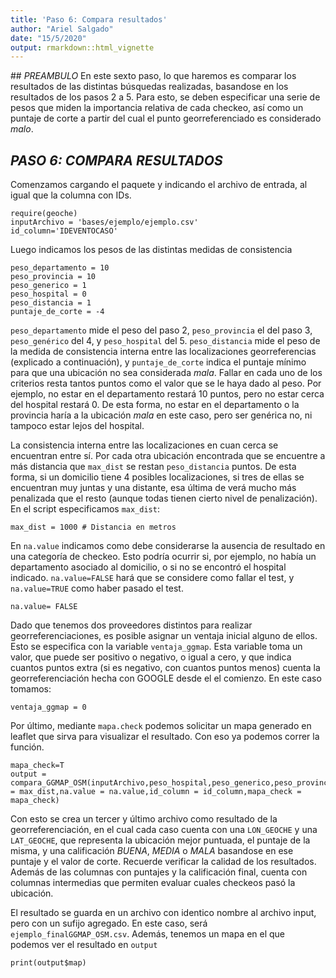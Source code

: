 ```yaml
---
title: 'Paso 6: Compara resultados'
author: "Ariel Salgado"
date: "15/5/2020"
output: rmarkdown::html_vignette
---
```

  
  ## *PREAMBULO*
  En este sexto paso, lo que haremos es comparar los resultados de las distintas búsquedas realizadas, basandose en los resultados de los pasos 2 a 5. Para esto, se deben especificar una serie de pesos que miden la importancia relativa de cada checkeo, así como un puntaje de corte a partir del cual el punto georreferenciado es considerado _malo_.

## *PASO 6: COMPARA RESULTADOS*
Comenzamos cargando el paquete y indicando el archivo de entrada, al igual que la columna con IDs.
```
require(geoche)
inputArchivo = 'bases/ejemplo/ejemplo.csv'
id_column='IDEVENTOCASO'
```
Luego indicamos los pesos de las distintas medidas de consistencia
```
peso_departamento = 10
peso_provincia = 10
peso_generico = 1
peso_hospital = 0
peso_distancia = 1
puntaje_de_corte = -4
```
`peso_departamento` mide el peso del paso 2, `peso_provincia` el del paso 3, `peso_genérico` del 4, y `peso_hospital` del 5. `peso_distancia` mide el peso de la medida de consistencia interna entre las localizaciones georreferencias (explicado a continuación), y `puntaje_de_corte` indica el puntaje mínimo para que una ubicación no sea considerada _mala_. Fallar en cada uno de los criterios resta tantos puntos como el valor que se le haya dado al peso. Por ejemplo, no estar en el departamento restará 10 puntos, pero no estar cerca del hospital restará 0. De esta forma, no estar en el departamento o la provincia haría a la ubicación _mala_ en este caso, pero ser genérica no, ni tampoco estar lejos del hospital.

La consistencia interna entre las localizaciones en cuan cerca se encuentran entre sí. Por cada otra ubicación encontrada que se encuentre a más distancia que `max_dist` se restan `peso_distancia` puntos. De esta forma, si un domicilio tiene 4 posibles localizaciones, si tres de ellas se encuentran muy juntas y una distante, esa última de verá mucho más penalizada que el resto (aunque todas tienen cierto nivel de penalización). En el script especificamos `max_dist`:
```
max_dist = 1000 # Distancia en metros
```
En ```na.value``` indicamos como debe considerarse la ausencia de resultado en una categoría de checkeo. Esto podría ocurrir si, por ejemplo, no había un departamento asociado al domicilio, o si no se encontró el hospital indicado. ```na.value=FALSE``` hará que se considere como fallar el test, y ```na.value=TRUE``` como haber pasado el test.

```
na.value= FALSE
```
Dado que tenemos dos proveedores distintos para realizar georreferenciaciones, es posible asignar un ventaja inicial alguno de ellos. Esto se especifica con la variable `ventaja_ggmap`. Esta variable toma un valor, que puede ser positivo o negativo, o igual a cero, y que indica cuantos puntos extra (si es negativo, con cuantos puntos menos) cuenta la georreferenciación hecha con GOOGLE desde el el comienzo. En este caso tomamos:

```
ventaja_ggmap = 0
```

Por último, mediante ```mapa.check``` podemos solicitar un mapa generado en leaflet que sirva para visualizar el resultado. Con eso ya podemos correr la función.

```
mapa_check=T
output = compara_GGMAP_OSM(inputArchivo,peso_hospital,peso_generico,peso_provincia,peso_departamento,peso_distancia,puntaje_de_corte,max_dist = max_dist,na.value = na.value,id_column = id_column,mapa_check = mapa_check)
```

Con esto se crea un tercer y último archivo como resultado de la georreferenciación, en el cual cada caso cuenta con una ```LON_GEOCHE``` y una ```LAT_GEOCHE```, que representa la ubicación mejor puntuada, el puntaje de la misma, y una calificación _BUENA_, _MEDIA_ o _MALA_ basandose en ese puntaje y el valor de corte. Recuerde verificar la calidad de los resultados. Además de las columnas con puntajes y la calificación final, cuenta con columnas intermedias que permiten evaluar cuales checkeos pasó la ubicación. 

El resultado se guarda en un archivo con identico nombre al archivo input, pero con un sufijo agregado. En este caso, será `ejemplo_finalGGMAP_OSM.csv`.
Además, tenemos un mapa en el que podemos ver el resultado en `output`

```
print(output$map)
```

